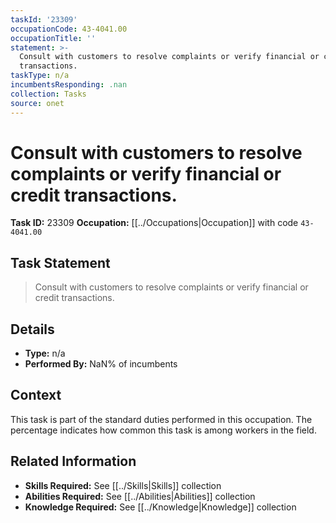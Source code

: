 ```yaml
---
taskId: '23309'
occupationCode: 43-4041.00
occupationTitle: ''
statement: >-
  Consult with customers to resolve complaints or verify financial or credit
  transactions.
taskType: n/a
incumbentsResponding: .nan
collection: Tasks
source: onet
---
```

# Consult with customers to resolve complaints or verify financial or credit transactions.

**Task ID:** 23309
**Occupation:** [[../Occupations|Occupation]] with code `43-4041.00`

## Task Statement

> Consult with customers to resolve complaints or verify financial or credit transactions.

## Details

- **Type:** n/a
- **Performed By:** NaN% of incumbents

## Context

This task is part of the standard duties performed in this occupation. The percentage indicates how common this task is among workers in the field.

## Related Information

- **Skills Required:** See [[../Skills|Skills]] collection
- **Abilities Required:** See [[../Abilities|Abilities]] collection
- **Knowledge Required:** See [[../Knowledge|Knowledge]] collection
